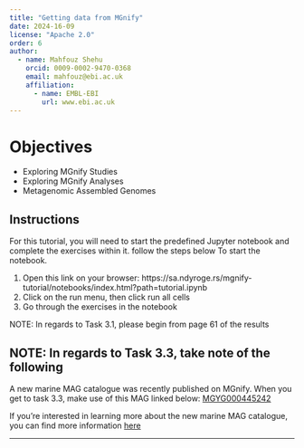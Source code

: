 ```yaml
---
title: "Getting data from MGnify"
date: 2024-16-09
license: "Apache 2.0"
order: 6
author:
  - name: Mahfouz Shehu
    orcid: 0009-0002-9470-0368
    email: mahfouz@ebi.ac.uk
    affiliation:
      - name: EMBL-EBI
        url: www.ebi.ac.uk
---
```


# Objectives

- Exploring MGnify Studies
- Exploring MGnify Analyses
- Metagenomic Assembled Genomes

Instructions
---------------

For this tutorial, you will need to start the predefined Jupyter notebook and complete the exercises within it.
follow the steps below To start the notebook.


1. Open this link on your browser: https://sa.ndyroge.rs/mgnify-tutorial/notebooks/index.html?path=tutorial.ipynb
2. Click on the run menu, then click run all cells
3. Go through the exercises in the notebook

NOTE: In regards to Task 3.1, please begin from page 61 of the results

NOTE: In regards to Task 3.3, take note of the following
---------------
A new marine MAG catalogue was recently published on MGnify.
When you get to task 3.3, make use of this MAG linked below:
[MGYG000445242](https://www.ebi.ac.uk/metagenomics/genomes/MGYG000445242)

If you're interested in learning more about the new marine MAG catalogue, you can find more information [here](https://ebi-metagenomics.github.io/blog/2024/08/08/Charting-New-Waters/)

---------------
